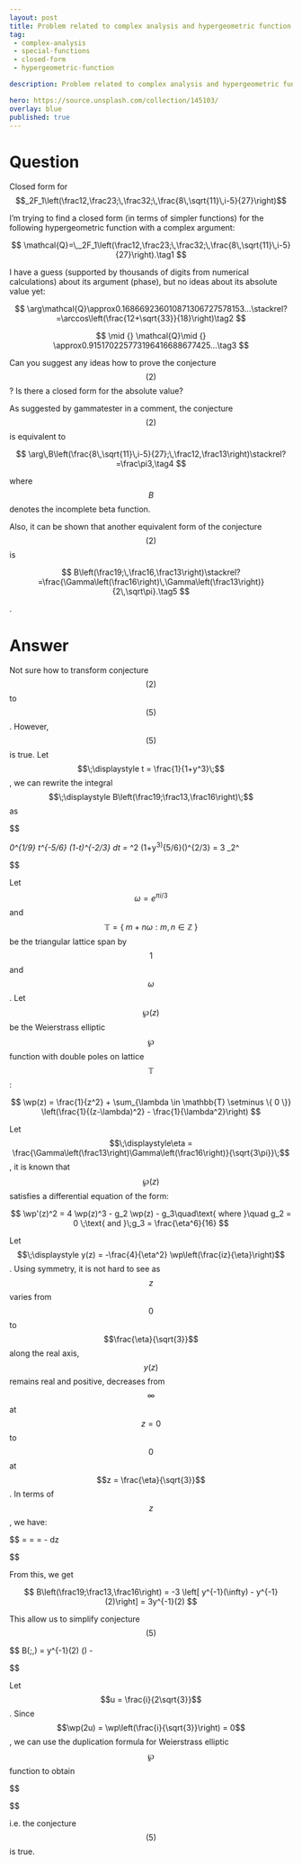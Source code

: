 ---
layout: post
title: Problem related to complex analysis and hypergeometric function
tag:
 - complex-analysis
 - special-functions
 - closed-form
 - hypergeometric-function

description: Problem related to complex analysis and hypergeometric function

hero: https://source.unsplash.com/collection/145103/
overlay: blue 
published: true
---

# Question 

Closed form for $$_2F_1\left(\frac12,\frac23;\,\frac32;\,\frac{8\,\sqrt{11}\,i-5}{27}\right)$$

<!--break-->


I'm trying to find a closed form (in terms of simpler functions) for the following hypergeometric function with a complex argument:

 $$ 
\mathcal{Q}=\,_2F_1\left(\frac12,\frac23;\,\frac32;\,\frac{8\,\sqrt{11}\,i-5}{27}\right).\tag1
 $$ 

I have a guess (supported by thousands of digits from numerical calculations) about its argument (phase), but no ideas about its absolute value yet:

 $$ 
\arg\mathcal{Q}\approx0.168669236010871306727578153...\stackrel?=\arccos\left(\frac{12+\sqrt{33}}{18}\right)\tag2
 $$ 


 $$ 
\mid {} \mathcal{Q}\mid {} \approx0.915170225773196416688677425...\tag3
 $$ 

Can you suggest any ideas how to prove the conjecture $$(2)$$? Is there a closed form for the absolute value?

As suggested by  gammatester in a comment, the conjecture $$(2)$$ is equivalent to

 $$ 
\arg\,B\left(\frac{8\,\sqrt{11}\,i-5}{27};\,\frac12,\frac13\right)\stackrel?=\frac\pi3,\tag4
 $$ 

where $$B$$ denotes the incomplete beta function.

Also, it can be shown that another equivalent form of the conjecture $$(2)$$ is

 $$ 
B\left(\frac19;\,\frac16,\frac13\right)\stackrel?=\frac{\Gamma\left(\frac16\right)\,\Gamma\left(\frac13\right)}{2\,\sqrt\pi}.\tag5
 $$ 

.

# Answer 


Not sure how to transform conjecture $$(2)$$ to $$(5)$$. However, $$(5)$$ is true.
Let $$\;\displaystyle t = \frac{1}{1+y^3}\;$$, we can
rewrite the integral $$\;\displaystyle B\left(\frac19;\frac13,\frac16\right)\;$$ as

 $$ 

\int_0^{1/9} t^{-5/6} (1-t)^{-2/3} dt
= \int_\infty^2 (1+y^3)^{5/6}\left(\frac{1+y^3}{y^3}\right)^{2/3}\frac{-3y^2 dy}{(1+y^3)^2}
= 3 \int_2^\infty \frac{dy}{\sqrt{1+y^3}}

 $$ 

Let $$\omega = e^{\pi i/3}$$ and $$\mathbb{T} = \big\{\; m+n\omega : m, n \in \mathbb{Z}\;\big\}$$ be the triangular lattice span by $$1$$ and $$\omega$$. Let $$\wp(z)$$ be the Weierstrass elliptic $$\wp$$ function with double poles on lattice $$\mathbb{T}$$:

 $$ 
\wp(z) = \frac{1}{z^2} + \sum_{\lambda \in \mathbb{T} \setminus \{ 0 \}} \left(\frac{1}{(z-\lambda)^2} - \frac{1}{\lambda^2}\right)
 $$ 

Let $$\;\displaystyle\eta = \frac{\Gamma\left(\frac13\right)\Gamma\left(\frac16\right)}{\sqrt{3\pi}}\;$$, it is known that $$\wp(z)$$ satisfies a differential equation of the form:

 $$ 
\wp'(z)^2 = 4 \wp(z)^3 - g_2 \wp(z) - g_3\quad\text{ where }\quad g_2 = 0 \;\text{ and }\;g_3 = \frac{\eta^6}{16}
 $$ 

Let $$\;\displaystyle y(z) = -\frac{4}{\eta^2} \wp\left(\frac{iz}{\eta}\right)$$. Using symmetry, it is not hard to see as $$z$$ varies from $$0$$ to $$\frac{\eta}{\sqrt{3}}$$ along the real axis, $$y(z)$$ remains real and positive, decreases from $$\infty$$ at $$z = 0$$ to $$0$$ at $$z = \frac{\eta}{\sqrt{3}}$$. 
In terms of $$z$$, we have:

 $$ 
\frac{dy}{\sqrt{1+y^3}} = 
\frac{-\frac{4i}{\eta^3}\wp'\left(\frac{iz}{\eta}\right)dz}{
\sqrt{1-\frac{64}{\eta^6}\wp\left(\frac{iz}{\eta}\right)^3}}
= 
\frac{-4i\wp'\left(\frac{iz}{\eta}\right)dz}{
\sqrt{16g_3-64\wp\left(\frac{iz}{\eta}\right)^3}}
= - dz

 $$ 

From this, we get

 $$ 
B\left(\frac19;\frac13,\frac16\right) = -3 \left[ y^{-1}(\infty) - y^{-1}(2)\right]
= 3y^{-1}(2)
 $$ 

This allow us to simplify conjecture $$(5)
$$
 
$$
B\left(\frac19;\frac13,\frac16\right) \stackrel{?}{=} 
\frac{\Gamma\left(\frac13\right)\Gamma\left(\frac16\right)}{2\sqrt{\pi}} = \frac{\sqrt{3}}{2}\eta
\iff y^{-1}(2) \stackrel{?}{=} \frac{\eta}{2\sqrt{3}}
\iff  \wp(\frac{i}{2\sqrt{3}}) \stackrel{?}{=} -\frac{\eta^2}{2}

 $$ 

Let $$u = \frac{i}{2\sqrt{3}}$$. Since $$\wp(2u) = \wp\left(\frac{i}{\sqrt{3}}\right) = 0$$, we can use the duplication formula for Weierstrass elliptic $$\wp$$ function to obtain

 
$$

\begin{align*}
& 0 = \wp(2u) = \frac14\left(\frac{(6\wp(u)^2-\frac12 g_2)^2}{4\wp(u)^3-g_2\wp(u)-g_3}\right) -2\wp(u) \\
\iff & \wp(u)\left(\frac{\wp(u)^3 + 2g_3}{4\wp(u)^3-g_3}\right) = 0\\
\implies & \wp(u) = (-2g_3)^{1/3} = \left(-\frac{\eta^6}{8}\right)^{1/3} = -\frac{\eta^2}{2}
\end{align*}

$$
 

i.e. the conjecture $$(5)$$ is true.

